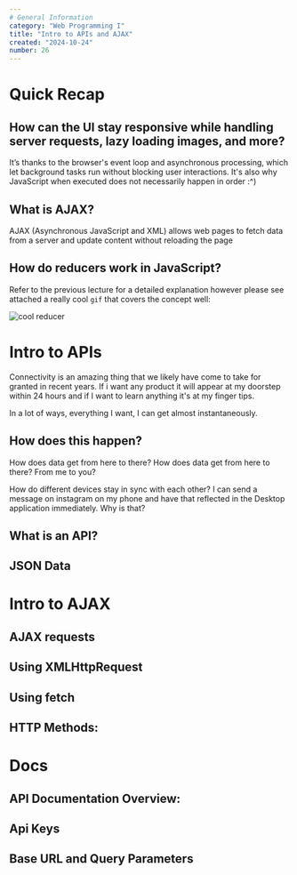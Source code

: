 ```yaml
---
# General Information
category: "Web Programming I"
title: "Intro to APIs and AJAX"
created: "2024-10-24"
number: 26
---
```


# Quick Recap

## How can the UI stay responsive while handling server requests, lazy loading images, and more?

It’s thanks to the browser's event loop and asynchronous processing, which let background tasks run without blocking user interactions. It's also why JavaScript when executed does not necessarily happen in order :^)

## What is AJAX?

AJAX (Asynchronous JavaScript and XML) allows web pages to fetch data from a server and update content without reloading the page

## How do reducers work in JavaScript?

Refer to the previous lecture for a detailed explanation however please see attached a really cool `gif` that covers the concept well:

![cool reducer](./assets/reduce.gif)

# Intro to APIs

Connectivity is an amazing thing that we likely have come to take for granted in recent years. If i want any product it will appear at my doorstep within 24 hours and if I want to learn anything it's at my finger tips.

In a lot of ways, everything I want, I can get almost instantaneously.

## How does this happen?

How does data get from here to there? How does data get from here to there? From me to you?

How do different devices stay in sync with each other? I can send a message on instagram on my phone and have that reflected in the Desktop application immediately. Why is that?

## What is an API?

## JSON Data

# Intro to AJAX

## AJAX requests

## Using XMLHttpRequest

## Using fetch

## HTTP Methods:

# Docs

## API Documentation Overview:

## Api Keys

## Base URL and Query Parameters
